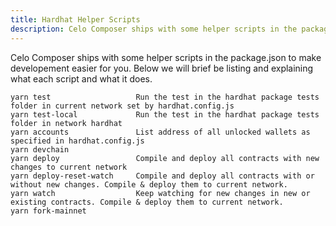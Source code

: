 ```yaml
---
title: Hardhat Helper Scripts
description: Celo Composer ships with some helper scripts in the package.json to make developement easier for you.
---
```


Celo Composer ships with some helper scripts in the package.json to make developement easier for you. Below we will brief be listing and explaining what each script and what it does.

```shell
yarn test                   Run the test in the hardhat package tests folder in current network set by hardhat.config.js
yarn test-local             Run the test in the hardhat package tests folder in network hardhat
yarn accounts               List address of all unlocked wallets as specified in hardhat.config.js
yarn devchain
yarn deploy                 Compile and deploy all contracts with new changes to current network
yarn deploy-reset-watch     Compile and deploy all contracts with or without new changes. Compile & deploy them to current network.
yarn watch                  Keep watching for new changes in new or existing contracts. Compile & deploy them to current network.
yarn fork-mainnet
```
